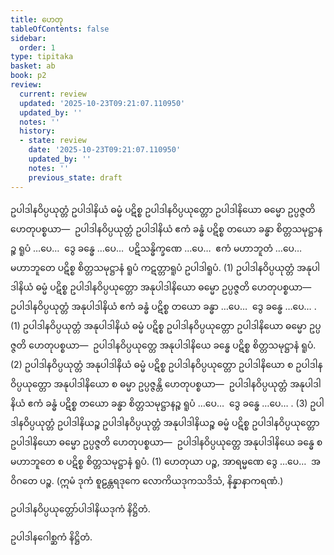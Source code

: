 ```yaml
---
title: ဟေတု
tableOfContents: false
sidebar:
  order: 1
type: tipitaka
basket: ab
book: p2
review:
  current: review
  updated: '2025-10-23T09:21:07.110950'
  updated_by: ''
  notes: ''
  history:
  - state: review
    date: '2025-10-23T09:21:07.110950'
    updated_by: ''
    notes: ''
    previous_state: draft
---
```



<ReviewStatus review={frontmatter.review} showDetails={true} />

<HypothesisAnnotation frontmatter={frontmatter} />

<DynamicBreadcrumb />

<Division number="116" book="p2" e="ch" v="38" p="413">

<Paragraph number="3801" book="p2">
ဥပါဒါနဝိပ္ပယုတ္တံ ဥပါဒါနိယံ ဓမ္မံ ပဋိစ္စ ဥပါဒါနဝိပ္ပယုတ္တော ဥပါဒါနိယော ဓမ္မော ဥပ္ပဇ္ဇတိ ဟေတုပစ္စယာ—  ဥပါဒါနဝိပ္ပယုတ္တံ ဥပါဒါနိယံ ဧကံ ခန္ဓံ ပဋိစ္စ တယော ခန္ဓာ စိတ္တသမုဋ္ဌာနဉ္စ ရူပံ …ပေ…  ဒွေ ခန္ဓေ …ပေ…  ပဋိသန္ဓိက္ခဏေ …ပေ…  ဧကံ မဟာဘူတံ …ပေ…  မဟာဘူတေ ပဋိစ္စ စိတ္တသမုဋ္ဌာနံ ရူပံ ကဋတ္တာရူပံ ဥပါဒါရူပံ. (1)
</Paragraph>

<Paragraph number="3802" book="p2">
ဥပါဒါနဝိပ္ပယုတ္တံ အနုပါဒါနိယံ ဓမ္မံ ပဋိစ္စ ဥပါဒါနဝိပ္ပယုတ္တော အနုပါဒါနိယော ဓမ္မော ဥပ္ပဇ္ဇတိ ဟေတုပစ္စယာ—  ဥပါဒါနဝိပ္ပယုတ္တံ အနုပါဒါနိယံ ဧကံ ခန္ဓံ ပဋိစ္စ တယော ခန္ဓာ …ပေ…  ဒွေ ခန္ဓေ …ပေ… . (1)
</Paragraph>

<Paragraph number="3803" book="p2">
ဥပါဒါနဝိပ္ပယုတ္တံ အနုပါဒါနိယံ ဓမ္မံ ပဋိစ္စ ဥပါဒါနဝိပ္ပယုတ္တော ဥပါဒါနိယော ဓမ္မော ဥပ္ပဇ္ဇတိ ဟေတုပစ္စယာ—  ဥပါဒါနဝိပ္ပယုတ္တေ အနုပါဒါနိယေ ခန္ဓေ ပဋိစ္စ စိတ္တသမုဋ္ဌာနံ ရူပံ. (2)
</Paragraph>

<Paragraph number="3804" book="p2">
ဥပါဒါနဝိပ္ပယုတ္တံ အနုပါဒါနိယံ ဓမ္မံ ပဋိစ္စ ဥပါဒါနဝိပ္ပယုတ္တော ဥပါဒါနိယော စ ဥပါဒါနဝိပ္ပယုတ္တော အနုပါဒါနိယော စ ဓမ္မာ ဥပ္ပဇ္ဇန္တိ ဟေတုပစ္စယာ—  ဥပါဒါနဝိပ္ပယုတ္တံ အနုပါဒါနိယံ ဧကံ ခန္ဓံ ပဋိစ္စ တယော ခန္ဓာ စိတ္တသမုဋ္ဌာနဉ္စ ရူပံ …ပေ…  ဒွေ ခန္ဓေ …ပေ… . (3)
</Paragraph>

<Paragraph number="3805" book="p2">
ဥပါဒါနဝိပ္ပယုတ္တံ ဥပါဒါနိယဉ္စ ဥပါဒါနဝိပ္ပယုတ္တံ အနုပါဒါနိယဉ္စ ဓမ္မံ ပဋိစ္စ ဥပါဒါနဝိပ္ပယုတ္တော ဥပါဒါနိယော ဓမ္မော ဥပ္ပဇ္ဇတိ ဟေတုပစ္စယာ—  ဥပါဒါနဝိပ္ပယုတ္တေ အနုပါဒါနိယေ ခန္ဓေ စ မဟာဘူတေ စ ပဋိစ္စ စိတ္တသမုဋ္ဌာနံ ရူပံ. (1)
</Paragraph>

<Paragraph number="3806" book="p2">
ဟေတုယာ ပဉ္စ, အာရမ္မဏေ ဒွေ …ပေ…  အဝိဂတေ ပဉ္စ.

</Paragraph>
</Division>

<Paragraph number="3807" book="p2">
(ဣမံ ဒုကံ စူဠန္တရဒုကေ လောကိယဒုကသဒိသံ, နိန္နာနာကရဏံ.)

  
ဥပါဒါနဝိပ္ပယုတ္တော်ပါဒါနိယဒုကံ နိဋ္ဌိတံ.



</Paragraph>

<Paragraph number="3808" type="center" book="p2">
ဥပါဒါနဂေါစ္ဆကံ နိဋ္ဌိတံ.
</Paragraph>